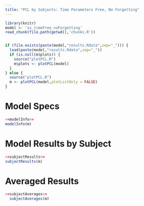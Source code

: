 ```yaml
---
title: "PCL by Subjects: Time Parameters Free, No Forgetting"
---
```

```r
library(knitr)
model <- 'ss_timeFree_noForgetting'
read_chunk(file.path(getwd(),'chunks.R'))
```

```r
```

```r
if (file.exists(paste(model,"results.Rdata",sep="_"))) {
  load(paste(model,"results.Rdata",sep="_"))
  if (is.null(m$plots)) {
    source("plotPCL.R")
    m$plots <- plotPCL(model)
  }
} else {
  source("plotPCL.R")
  m <- plotPCL(model,plotListOnly = FALSE)
}
```

# Model Specs
```r
<<modelInfo>>
modelInfo(m)
```
# Model Results by Subject
```r
<<subjectResults>>
subjectResults(m)
```

# Averaged Results
```r
<<subjectAverages>>
  subjectAverages(m)
```
